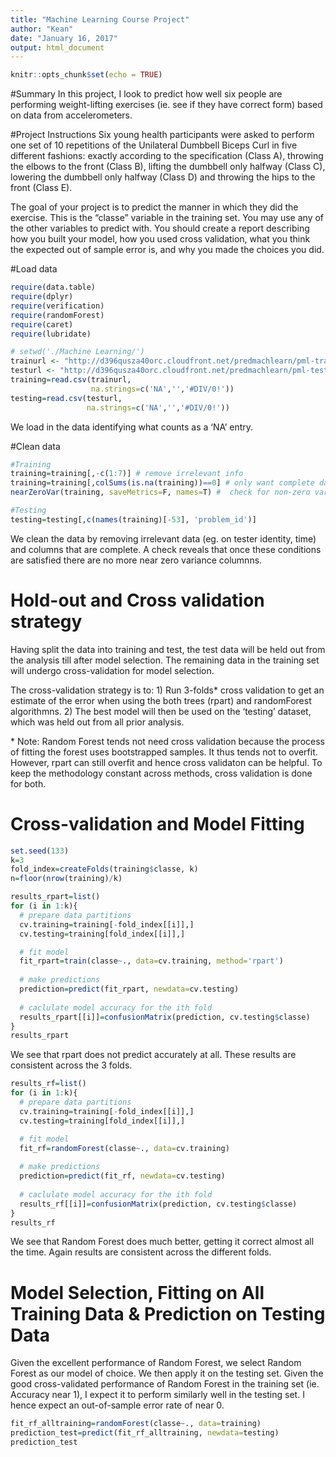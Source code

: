 ```yaml
---
title: "Machine Learning Course Project"
author: "Kean"
date: "January 16, 2017"
output: html_document
---
```


```r
knitr::opts_chunk$set(echo = TRUE)
```

#Summary
In this project, I look to predict how well six people are performing weight-lifting exercises (ie. see if they have correct form) based on data from accelerometers. 

#Project Instructions
Six young health participants were asked to perform one set of 10 repetitions of the Unilateral Dumbbell Biceps Curl in five different fashions: exactly according to the specification (Class A), throwing the elbows to the front (Class B), lifting the dumbbell only halfway (Class C), lowering the dumbbell only halfway (Class D) and throwing the hips to the front (Class E).

The goal of your project is to predict the manner in which they did the exercise. This is the "classe" variable in the training set. You may use any of the other variables to predict with. You should create a report describing how you built your model, how you used cross validation, what you think the expected out of sample error is, and why you made the choices you did. 

#Load data
```r
require(data.table)
require(dplyr)
require(verification)
require(randomForest)
require(caret)
require(lubridate)

# setwd('./Machine Learning/')
trainurl <- "http://d396qusza40orc.cloudfront.net/predmachlearn/pml-training.csv"
testurl <- "http://d396qusza40orc.cloudfront.net/predmachlearn/pml-testing.csv"
training=read.csv(trainurl,
                  na.strings=c('NA','','#DIV/0!'))
testing=read.csv(testurl, 
                 na.strings=c('NA','','#DIV/0!'))
```

We load in the data identifying what counts as a 'NA' entry. 

#Clean data
```r
#Training
training=training[,-c(1:7)] # remove irrelevant info
training=training[,colSums(is.na(training))==0] # only want complete data
nearZeroVar(training, saveMetrics=F, names=T) #  check for non-zero var

#Testing
testing=testing[,c(names(training)[-53], 'problem_id')]

```

We clean the data by removing irrelevant data (eg. on tester identity, time) and columns that are complete. A check reveals that once these conditions are satisfied there are no more near zero variance columnns. 

# Hold-out and Cross validation strategy
Having split the data into training and test, the test data will be held out from the analysis till after model selection. The remaining data in the training set will undergo cross-validation for model selection. 

The cross-validation strategy is to:
1) Run 3-folds* cross validation to get an estimate of the error when using the both trees (rpart) and randomForest algorithmns.
2) The best model will then be used on the 'testing' dataset, which was held out from all prior analysis. 

\* Note: Random Forest tends not need cross validation because the process of fitting the forest uses bootstrapped samples. It thus tends not to overfit. However, rpart can still overfit and hence cross validaton can be helpful. To keep the methodology constant across methods, cross validation is done for both. 

# Cross-validation and Model Fitting
```r
set.seed(133)
k=3
fold_index=createFolds(training$classe, k)
n=floor(nrow(training)/k)

results_rpart=list()
for (i in 1:k){
  # prepare data partitions
  cv.training=training[-fold_index[[i]],]
  cv.testing=training[fold_index[[i]],]

  # fit model
  fit_rpart=train(classe~., data=cv.training, method='rpart')
  
  # make predictions
  prediction=predict(fit_rpart, newdata=cv.testing)
  
  # caclulate model accuracy for the ith fold
  results_rpart[[i]]=confusionMatrix(prediction, cv.testing$classe)
}
results_rpart
```

We see that rpart does not predict accurately at all. These results are consistent across the 3 folds. 

```r
results_rf=list()
for (i in 1:k){
  # prepare data partitions
  cv.training=training[-fold_index[[i]],]
  cv.testing=training[fold_index[[i]],]

  # fit model
  fit_rf=randomForest(classe~., data=cv.training)
  
  # make predictions
  prediction=predict(fit_rf, newdata=cv.testing)
  
  # caclulate model accuracy for the ith fold
  results_rf[[i]]=confusionMatrix(prediction, cv.testing$classe)
}
results_rf

```

We see that Random Forest does much better, getting it correct almost all the time. Again results are consistent across the different folds. 

# Model Selection, Fitting on All Training Data & Prediction on Testing Data

Given the excellent performance of Random Forest, we select Random Forest as our model of choice. We then apply it on the testing set. Given the good cross-validated performance of Random Forest in the training set (ie. Accuracy near 1), I expect it to perform similarly well in the testing set. I hence expect an out-of-sample error rate of near 0. 
 
```r
fit_rf_alltraining=randomForest(classe~., data=training)
prediction_test=predict(fit_rf_alltraining, newdata=testing)
prediction_test
```


